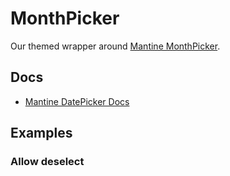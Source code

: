 
<Meta of={MonthPickerStories} />

# MonthPicker

Our themed wrapper around [Mantine MonthPicker](https://v6.mantine.dev/dates/month-picker/).

## Docs

- [Mantine DatePicker Docs](https://v6.mantine.dev/dates/month-picker/)

## Examples

<Canvas of={MonthPickerStories.Default} />

### Allow deselect

<Canvas of={MonthPickerStories.AllowDeselect} />
